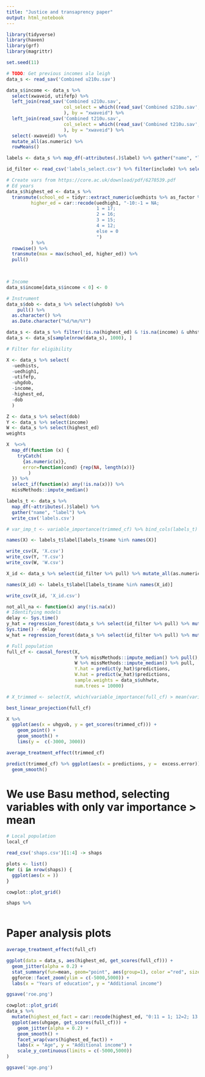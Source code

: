 ```yaml
---
title: "Justice and transaprency paper"
output: html_notebook
---
```


```r
library(tidyverse)
library(haven)
library(grf)
library(magrittr)

set.seed(11)
```

```r
# TODO: Get previous incomes ala leigh
data_s <- read_sav('Combined u210u.sav')
```
```r
data_s$income <- data_s %>%
  select(xwaveid, utifefp) %>%
  left_join(read_sav('Combined s210u.sav',
                     col_select = which((read_sav('Combined s210u.sav', n_max = 1) %>% colnames() %in% c("stifefp", "xwaveid")))
                     ), by = "xwaveid") %>%
  left_join(read_sav('Combined t210u.sav',
                     col_select = which((read_sav('Combined t210u.sav', n_max = 1) %>% colnames() %in% c("ttifefp", "xwaveid")))
                     ), by = "xwaveid") %>%
  select(-xwaveid) %>%
  mutate_all(as.numeric) %>%
  rowMeans()
```


```r
labels <- data_s %>% map_df(~attributes(.)$label) %>% gather("name", "label")
```

```r
id_filter <- read_csv('labels_select.csv') %>% filter(include) %>% select(name)
```



```r
# Create vars from https://core.ac.uk/download/pdf/6278539.pdf
# Ed years
data_s$highest_ed <- data_s %>%
  transmute(school_ed = tidyr::extract_numeric(uedhists %>% as_factor %>% as.character()),
         higher_ed = car::recode(uedhigh1, "-10:-1 = NA;
                                 1 = 17;
                                 2 = 16;
                                 3 = 15;
                                 4 = 12;
                                 else = 0
                                 ")
         ) %>%
  rowwise() %>% 
  transmute(max = max(school_ed, higher_ed)) %>%
  pull()
  


# Income
data_s$income[data_s$income < 0] <- 0

# Instrument
data_s$dob <- data_s %>% select(uhgdob) %>%
    pull() %>% 
  as.character() %>% 
  as.Date.character("%d/%m/%Y")
```

```r
data_s <- data_s %>% filter(!is.na(highest_ed) & !is.na(income) & uhhstate == 3)
data_s <- data_s[sample(nrow(data_s), 1000), ]
```

```r
# Filter for eligibility
```


```r
X <- data_s %>% select(
  -uedhists, 
  -uedhigh1, 
  -utifefp, 
  -uhgdob,
  -income,
  -highest_ed,
  -dob
  )

Z <- data_s %>% select(dob)
Y <- data_s %>% select(income)
W <- data_s %>% select(highest_ed) 
weights
```
```r
X  %<>%
  map_df(function (x) {
    tryCatch(
      {as.numeric(x)},
      error=function(cond) {rep(NA, length(x))}
        )
  }) %>%
  select_if(function(x) any(!is.na(x))) %>%
  missMethods::impute_median()
```

```r
labels_t <- data_s %>% 
  map_df(~attributes(.)$label) %>% 
  gather("name", "label") %>%
  write_csv('labels.csv')

# var_imp_t <- variable_importance(trimmed_cf) %>% bind_cols(labels_t)
```

```r
names(X) <- labels_t$label[labels_t$name %in% names(X)]
```


```r
write_csv(X, 'X.csv')
write_csv(Y, 'Y.csv')
write_csv(W, 'W.csv')
```

```r
X_id <- data_s %>% select(id_filter %>% pull) %>% mutate_all(as.numeric)%>% select(where(not_all_na)) %>% missMethods::impute_median()

names(X_id) <- labels_t$label[labels_t$name %in% names(X_id)]

write_csv(X_id, 'X_id.csv')
```



```r
not_all_na <- function(x) any(!is.na(x))
# Identifying models
delay <- Sys.time()
y_hat = regression_forest(data_s %>% select(id_filter %>% pull) %>% mutate_all(as.numeric)%>% select(where(not_all_na)) %>% missMethods::impute_median(), Y%>% missMethods::impute_median() %>% pull(), num.trees = 10000)
Sys.time() - delay
w_hat = regression_forest(data_s %>% select(id_filter %>% pull) %>% mutate_all(as.numeric)%>% select(where(not_all_na)) %>% missMethods::impute_median(), W%>% missMethods::impute_median() %>% pull(), num.trees = 10000)
```


```r
# Full population
full_cf <- causal_forest(X, 
                         Y %>% missMethods::impute_median() %>% pull(), 
                         W %>% missMethods::impute_median() %>% pull,
                         Y.hat = predict(y_hat)$predictions,
                         W.hat = predict(w_hat)$predictions,
                         sample.weights = data_s$uhhwte,
                         num.trees = 10000)

# X_trimmed <- select(X, which(variable_importance(full_cf) > mean(variable_importance(full_cf))))

```



```r
best_linear_projection(full_cf)
```

```r
X %>%
  ggplot(aes(x = uhgyob, y = get_scores(trimmed_cf))) + 
    geom_point() +
    geom_smooth() +
    lims(y =  c(-3000, 3000))
```

```r
average_treatment_effect(trimmed_cf)
```

```r
predict(trimmed_cf) %>% ggplot(aes(x = predictions, y =  excess.error)) + geom_point() + scale_y_continuous(trans='log10') +
  geom_smooth()
```


# We use Basu method, selecting variables with only var importance > mean

```r
# Local population
local_cf
```


```r
read_csv('shaps.csv')[1:4] -> shaps

plots <- list()
for (i in nrow(shaps)) {
  ggplot(aes(x = ))
}

cowplot::plot_grid()
```

```r
shaps %>%
  
```

# Paper analysis plots

```r
average_treatment_effect(full_cf)
```

```r
ggplot(data = data_s, aes(highest_ed, get_scores(full_cf))) +
  geom_jitter(alpha = 0.2) +
  stat_summary(fun=mean, geom="point", aes(group=1), color ="red", size=3.5) +
  ggforce::facet_zoom(ylim = c(-5000,5000)) +
  labs(x = "Years of education", y = "Additional income")

ggsave('roe.png')
```

```r
cowplot::plot_grid(
data_s %>% 
  mutate(highest_ed_fact = car::recode(highest_ed, "0:11 = 1; 12=2; 13:99=3")) %>%
  ggplot(aes(uhgage, get_scores(full_cf))) +
    geom_jitter(alpha = 0.2) +
    geom_smooth() +
    facet_wrap(vars(highest_ed_fact)) +
    labs(x = "Age", y = "Additional income") +
    scale_y_continuous(limits = c(-5000,5000))
)

ggsave('age.png')
```


